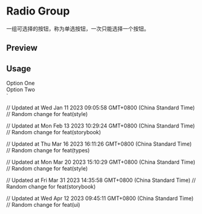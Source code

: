 

<Meta of={RadioGroupStories} />

<RadixPrimitiveDocsButton name='radio-group' />

# Radio Group

一组可选择的按钮，称为单选按钮，一次只能选择一个按钮。

## Preview

<Canvas of={RadioGroupStories.Default} />

## Usage


  <div className="flex items-center space-x-2">
    <RadioGroupItem value="option-one" id="option-one" />
    <Label htmlFor="option-one">Option One</Label>
  </div>
  <div className="flex items-center space-x-2">
    <RadioGroupItem value="option-two" id="option-two" />
    <Label htmlFor="option-two">Option Two</Label>
  </div>
</RadioGroup>`

<Source code={importCode} language='ts' dark />
<Source code={usageCode} language='tsx' dark />

// Updated at Wed Jan 11 2023 09:05:58 GMT+0800 (China Standard Time)
// Random change for feat(style)

// Updated at Mon Feb 13 2023 10:29:24 GMT+0800 (China Standard Time)
// Random change for feat(storybook)

// Updated at Thu Mar 16 2023 16:11:26 GMT+0800 (China Standard Time)
// Random change for feat(types)

// Updated at Mon Mar 20 2023 15:10:29 GMT+0800 (China Standard Time)
// Random change for feat(style)

// Updated at Fri Mar 31 2023 14:35:58 GMT+0800 (China Standard Time)
// Random change for feat(storybook)

// Updated at Wed Apr 12 2023 09:45:11 GMT+0800 (China Standard Time)
// Random change for feat(ui)
